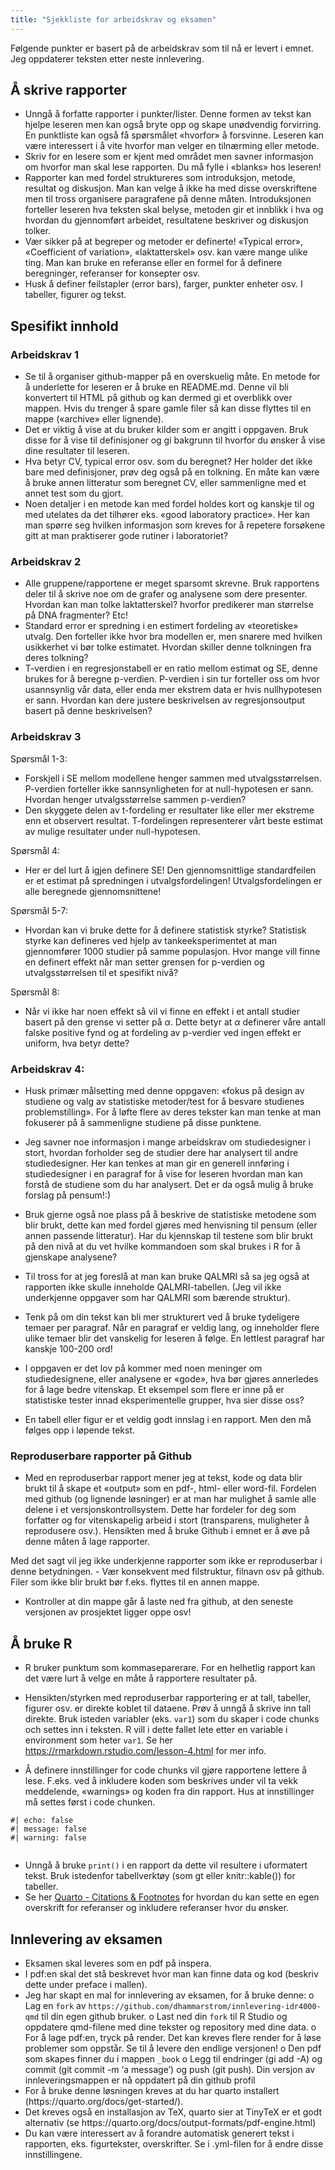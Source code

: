 ```yaml
---
title: "Sjekkliste for arbeidskrav og eksamen"
---
```




Følgende punkter er basert på de arbeidskrav som til nå er levert i emnet. Jeg oppdaterer teksten etter neste innlevering.

## Å skrive rapporter

-	Unngå å forfatte rapporter i punkter/lister. Denne formen av tekst kan hjelpe leseren men kan også bryte opp og skape unødvendig forvirring. En punktliste kan også få spørsmålet «hvorfor» å forsvinne. Leseren kan være interessert i å vite hvorfor man velger en tilnærming eller metode.
-	Skriv for en lesere som er kjent med området men savner informasjon om hvorfor man skal lese rapporten. Du må fylle i «blanks» hos leseren!
-	Rapporter kan med fordel struktureres som introduksjon, metode, resultat og diskusjon. Man kan velge å ikke ha med disse overskriftene men til tross organisere paragrafene på denne måten. Introduksjonen forteller leseren hva teksten skal belyse, metoden gir et innblikk i hva og hvordan du gjennomført arbeidet, resultatene beskriver og diskusjon tolker.
-	Vær sikker på at begreper og metoder er definerte! «Typical error», «Coefficient of variation», «laktatterskel» osv. kan være mange ulike ting. Man kan bruke en referanse eller en formel for å definere beregninger, referanser for konsepter osv.
-	Husk å definer feilstapler (error bars), farger, punkter enheter osv. I tabeller, figurer og tekst.

## Spesifikt innhold

### Arbeidskrav 1

-	Se til å organiser github-mapper på en overskuelig måte. En metode for å underlette for leseren er å bruke en README.md. Denne vil bli konvertert til HTML på github og kan dermed gi et overblikk over mappen. Hvis du trenger å spare gamle filer så kan disse flyttes til en mappe («archive» eller lignende). 
-	Det er viktig å vise at du bruker kilder som er angitt i oppgaven. Bruk disse for å vise til definisjoner og gi bakgrunn til hvorfor du ønsker å vise dine resultater til leseren.
-	Hva betyr CV, typical error osv. som du beregnet? Her holder det ikke bare med definisjoner, prøv deg også på en tolkning. En måte kan være å bruke annen litteratur som beregnet CV, eller sammenligne med et annet test som du gjort.
-	Noen detaljer i en metode kan med fordel holdes kort og kanskje til og med utelates da det tilhører eks. «good laboratory practice». Her kan man spørre seg hvilken informasjon som kreves for å repetere forsøkene gitt at man praktiserer gode rutiner i laboratoriet? 

### Arbeidskrav 2
-	Alle gruppene/rapportene er meget sparsomt skrevne. Bruk rapportens deler til å skrive noe om de grafer og analysene som dere presenter. Hvordan kan man tolke laktatterskel? hvorfor predikerer man størrelse på DNA fragmenter? Etc!
-	Standard error er spredning i en estimert fordeling av «teoretiske» utvalg. Den forteller ikke hvor bra modellen er, men snarere med hvilken usikkerhet vi bør tolke estimatet. Hvordan skiller denne tolkningen fra deres tolkning?
-	T-verdien i en regresjonstabell er en ratio mellom estimat og SE, denne brukes for å beregne p-verdien. P-verdien i sin tur forteller oss om hvor usannsynlig vår data, eller enda mer ekstrem data er hvis nullhypotesen er sann. Hvordan kan dere justere beskrivelsen av regresjonsoutput basert på denne beskrivelsen?

### Arbeidskrav 3

Spørsmål 1-3:

-	Forskjell i SE mellom modellene henger sammen med utvalgsstørrelsen. P-verdien forteller ikke sannsynligheten for at null-hypotesen er sann. Hvordan henger utvalgsstørrelse sammen p-verdien?
-	Den skyggete delen av t-fordeling er resultater like eller mer ekstreme enn et observert resultat. T-fordelingen representerer vårt beste estimat av mulige resultater under null-hypotesen.

Spørsmål 4:

-	Her er del lurt å igjen definere SE! Den gjennomsnittlige standardfeilen er et estimat på spredningen i utvalgsfordelingen! Utvalgsfordelingen er alle beregnede gjennomsnittene!  

Spørsmål 5-7:

-	Hvordan kan vi bruke dette for å definere statistisk styrke? Statistisk styrke kan defineres ved hjelp av tankeeksperimentet at man gjennomfører 1000 studier på samme populasjon. Hvor mange vill finne en definert effekt når man setter grensen for p-verdien og utvalgsstørrelsen til et spesifikt nivå? 

Spørsmål 8:

-	Når vi ikke har noen effekt så vil vi finne en effekt i et antall studier basert på den grense vi setter på $\alpha$. Dette betyr at $\alpha$ definerer våre antall falske positive fynd og at fordeling av p-verdier ved ingen effekt er uniform, hva betyr dette? 


### Arbeidskrav 4:

-	Husk primær målsetting med denne oppgaven: «fokus på design av studiene og valg av statistiske metoder/test for å besvare studienes problemstilling». For å løfte flere av deres tekster kan man tenke at man fokuserer på å sammenligne studiene på disse punktene.

-	Jeg savner noe informasjon i mange arbeidskrav om studiedesigner i stort, hvordan forholder seg de studier dere har analysert til andre studiedesigner. Her kan tenkes at man gir en generell innføring i studiedesigner i en paragraf for å vise for leseren hvordan man kan forstå de studiene som du har analysert. Det er da også mulig å bruke forslag på pensum!:)

-	Bruk gjerne også noe plass på å beskrive de statistiske metodene som blir brukt, dette kan med fordel gjøres med henvisning til pensum (eller annen passende litteratur). Har du kjennskap til testene som blir brukt på den nivå at du vet hvilke kommandoen som skal brukes i R for å gjenskape analysene?

-	Til tross for at jeg foreslå at man kan bruke QALMRI så sa jeg også at rapporten ikke skulle inneholde QALMRI-tabellen. (Jeg vil ikke underkjenne oppgaver som har QALMRI som bærende struktur). 

-	Tenk på om din tekst kan bli mer strukturert ved å bruke tydeligere temaer per paragraf. Når en paragraf er veldig lang, og inneholder flere ulike temaer blir det vanskelig for leseren å følge. En lettlest paragraf har kanskje 100-200 ord!

-	I oppgaven er det lov på kommer med noen meninger om studiedesignene, eller analysene er «gode», hva bør gjøres annerledes for å lage bedre vitenskap. Et eksempel som flere er inne på er statistiske tester innad eksperimentelle grupper, hva sier disse oss?
-	En tabell eller figur er et veldig godt innslag i en rapport. Men den må følges opp i løpende tekst. 

### Reproduserbare rapporter på Github

-	Med en reproduserbar rapport mener jeg at tekst, kode og data blir brukt til å skape et «output» som en pdf-, html- eller word-fil. Fordelen med github (og lignende løsninger) er at man har mulighet å samle alle delene i et versjonskontrollsystem. Dette har fordeler for deg som forfatter og for vitenskapelig arbeid i stort (transparens, muligheter å reprodusere osv.). Hensikten med å bruke Github i emnet er å øve på denne måten å lage rapporter.

Med det sagt vil jeg ikke underkjenne rapporter som ikke er reproduserbar i denne betydningen. 
-	Vær konsekvent med filstruktur, filnavn osv på github. Filer som ikke blir brukt bør f.eks. flyttes til en annen mappe.

-	Kontroller at din mappe går å laste ned fra github, at den seneste versjonen av prosjektet ligger oppe osv!



## Å bruke R

-	R bruker punktum som kommaseparerare. For en helhetlig rapport kan det være lurt å velge en måte å rapportere resultater på.
-	Hensikten/styrken med reproduserbar rapportering er at tall, tabeller, figurer osv. er direkte koblet til dataene. Prøv å unngå å skrive inn tall direkte. Bruk isteden variabler (eks. `var1`) som du skaper i code chunks och settes inn i teksten. R vill i dette fallet lete etter en variable i environment som heter `var1`. Se her [https://rmarkdown.rstudio.com/lesson-4.html](https://rmarkdown.rstudio.com/lesson-4.html) for mer info.

-	Å definere innstillinger for code chunks vil gjøre rapportene lettere å lese. F.eks. ved å inkludere koden som beskrives under vil ta vekk meddelende, «warnings» og koden fra din rapport. Hus at innstillinger må settes først i code chunken.


```{}
#| echo: false
#| message: false
#| warning: false


```
-	Unngå å bruke `print()` i en rapport da dette vil resultere i uformatert tekst. Bruk istedenfor tabellverktøy (som gt eller knitr::kable()) for tabeller.
-	Se her [Quarto - Citations & Footnotes](https://quarto.org/docs/authoring/footnotes-and-citations.html#bibliography-generation) for hvordan du kan sette en egen overskrift for referanser og inkludere referanser hvor du ønsker.




## Innlevering av eksamen

-	Eksamen skal leveres som en pdf på inspera.
-	I pdf:en skal det stå beskrevet hvor man kan finne data og kod (beskriv dette under preface i mallen).
-	Jeg har skapt en mal for innlevering av eksamen, for å bruke denne:
o	Lag en `fork` av `https://github.com/dhammarstrom/innlevering-idr4000-qmd` til din egen github bruker.
o	Last ned din `fork` til R Studio og oppdatere qmd-filene med dine tekster og repository med dine data.
o	For å lage pdf:en, tryck på render. Det kan kreves flere render for å løse problemer som oppstår. Se til å levere den endlige versjonen!
o	Den pdf som skapes finner du i mappen `_book`
o	Legg til endringer (gi add -A) og commit (git commit -m ‘a message’) og push (git push). Din versjon av innleveringsmappen er nå oppdatert på din github profil
-	For å bruke denne løsningen kreves at du har quarto installert (https://quarto.org/docs/get-started/).
-	Det kreves også en installasjon av TeX, quarto sier at TinyTeX er et godt alternativ (se https://quarto.org/docs/output-formats/pdf-engine.html) 
-	Du kan være interessert av å forandre automatisk generert tekst i rapporten, eks. figurtekster, overskrifter. Se i .yml-filen for å endre disse innstillingene.   







